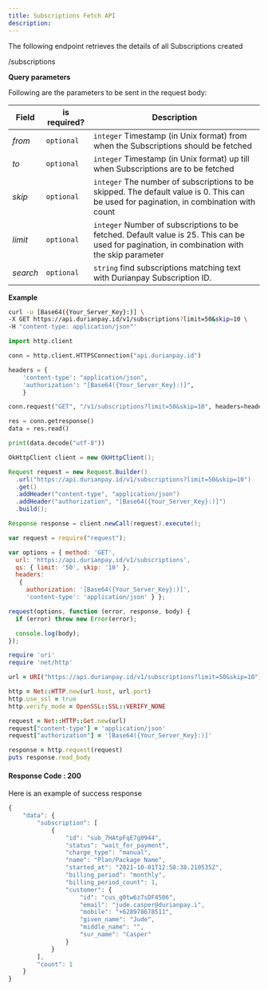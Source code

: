 ```yaml
---
title: Subscriptions Fetch API
description: 
---
```


<div class = 'right-component'></div>

<div class = 'left-side'>


The following endpoint retrieves the details of all Subscriptions created

<url get = ''><div class = 'ib'>/subscriptions</div></url>

</div>

<div class = 'full-side'>

<div class = 'left-side'>

**Query parameters**

Following are the parameters to be sent in the request body:

| Field |	is required? |	Description |
| ------- | --------------- | ------------- |
| _from_ |	`optional` |	`integer` Timestamp (in Unix format) from when the Subscriptions should be fetched |
| _to_ |	`optional`  |	`integer` Timestamp (in Unix format) up till when Subscriptions are to be fetched |
| _skip_ |	`optional` |	`integer` The number of subscriptions to be skipped. The default value is 0. This can be used for pagination, in combination with count |
| _limit_ |	`optional` |	`integer` Number of subscriptions to be fetched. Default value is 25. This can be used for pagination, in combination with the skip parameter |
| _search_ | `optional` |	`string` find subscriptions matching text with Durianpay Subscription ID. |

</div>

<div class = 'right-code'>

**Example**

<MultiCodeBlock>

```bash
curl -u [Base64({Your_Server_Key}:)] \
-X GET https://api.durianpay.id/v1/subscriptions?limit=50&skip=10 \
-H "content-type: application/json"'
```

```python
import http.client

conn = http.client.HTTPSConnection("api.durianpay.id")

headers = {
    'content-type': "application/json",
    'authorization': "[Base64({Your_Server_Key}:)]",
    }

conn.request("GET", "/v1/subscriptions?limit=50&skip=10", headers=headers)

res = conn.getresponse()
data = res.read()

print(data.decode("utf-8"))
```

```java
OkHttpClient client = new OkHttpClient();

Request request = new Request.Builder()
  .url("https://api.durianpay.id/v1/subscriptions?limit=50&skip=10")
  .get()
  .addHeader("content-type", "application/json")
  .addHeader("authorization", "[Base64({Your_Server_Key}:)]")
  .build();

Response response = client.newCall(request).execute();
```

```js
var request = require("request");

var options = { method: 'GET',
  url: 'https://api.durianpay.id/v1/subscriptions',
  qs: { limit: '50', skip: '10' },
  headers: 
   { 
     authorization: '[Base64({Your_Server_Key}:)]',
     'content-type': 'application/json' } };

request(options, function (error, response, body) {
  if (error) throw new Error(error);

  console.log(body);
});
```

```ruby
require 'uri'
require 'net/http'

url = URI("https://api.durianpay.id/v1/subscriptions?limit=50&skip=10")

http = Net::HTTP.new(url.host, url.port)
http.use_ssl = true
http.verify_mode = OpenSSL::SSL::VERIFY_NONE

request = Net::HTTP::Get.new(url)
request["content-type"] = 'application/json'
request["authorization"] = '[Base64({Your_Server_Key}:)]'

response = http.request(request)
puts response.read_body
```

</MultiCodeBlock>

</div>

</div>

<div class = 'right-code ml-60'>

#### Response Code : 200 
Here is an example of success response

```js
{
    "data": {
        "subscription": [
            {
                "id": "sub_7HAtpFqE7g0944",
                "status": "wait_for_payment",
                "charge_type": "manual",
                "name": "Plan/Package Name",
                "started_at": "2021-10-01T12:58:38.210535Z",
                "billing_period": "monthly",
                "billing_period_count": 1,
                "customer": {
                    "id": "cus_g0tw6z7sDF4506",
                    "email": "jude.casper@durianpay.i",
                    "mobile": "+628978678511",
                    "given_name": "Jude",
                    "middle_name": "",
                    "sur_name": "Casper"
                }
            }
        ],
        "count": 1
    }
}
```

</div>